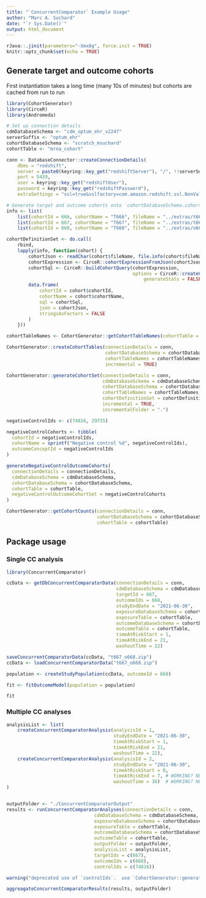 ```yaml
---
title: "`ConcurrentComparator` Example Usage"
author: "Marc A. Suchard"
date: "`r Sys.Date()`"
output: html_document
---
```


```r
rJava::.jinit(parameters="-Xmx8g", force.init = TRUE)
knitr::opts_chunk$set(echo = TRUE)
```

## Generate target and outcome cohorts

First instantiation takes a long time (many 10s of minutes) but cohorts are cached from run to run

```r
library(CohortGenerator)
library(CirceR)
library(Andromeda)

# Set up connection details
cdmDatabaseSchema <- "cdm_optum_ehr_v2247"
serverSuffix <- "optum_ehr"
cohortDatabaseSchema <- "scratch_msuchard"
cohortTable <- "mrna_cohort"

conn <- DatabaseConnector::createConnectionDetails(
    dbms = "redshift",
    server = paste0(keyring::key_get("redshiftServer"), "/", !!serverSuffix),
    port = 5439,
    user = keyring::key_get("redshiftUser"),
    password = keyring::key_get("redshiftPassword"),
    extraSettings = "ssl=true&sslfactory=com.amazon.redshift.ssl.NonValidatingFactory")

# Generate target and outcome cohorts onto `cohortDatabaseSchema.cohortTable`
info <- list(
	list(cohortId = 666, cohortName = "T666", fileName = "../extras/t666.json"),
	list(cohortId = 667, cohortName = "T667", fileName = "../extras/t667.json"),
	list(cohortId = 668, cohortName = "T668", fileName = "../extras/o668.json"))

cohortDefinitionSet <- do.call(
    rbind,
    lapply(info, function(cohort) {
        cohortJson <- readChar(cohort$fileName, file.info(cohort$fileName)$size)
        cohortExpression <- CirceR::cohortExpressionFromJson(cohortJson)
        cohortSql <- CirceR::buildCohortQuery(cohortExpression,
                                              options = CirceR::createGenerateOptions(
                                                  generateStats = FALSE))
        data.frame(
            cohortId = cohort$cohortId,
            cohortName = cohort$cohortName,
            sql = cohortSql,
            json = cohortJson,
            stringsAsFactors = FALSE
        )
    }))

cohortTableNames <- CohortGenerator::getCohortTableNames(cohortTable = cohortTable)

CohortGenerator::createCohortTables(connectionDetails = conn,
                                    cohortDatabaseSchema = cohortDatabaseSchema,
                                    cohortTableNames = cohortTableNames,
                                    incremental = TRUE)

CohortGenerator::generateCohortSet(connectionDetails = conn,
                                   cdmDatabaseSchema = cdmDatabaseSchema,
                                   cohortDatabaseSchema = cohortDatabaseSchema,
                                   cohortTableNames = cohortTableNames,
                                   cohortDefinitionSet = cohortDefinitionSet,
                                   incremental = TRUE,
                                   incrementalFolder = ".")

negativeControlIds <- c(74816, 29735)

negativeControlCohorts <- tibble(
  cohortId = negativeControlIds,
  cohortName = sprintf("Negative control %d", negativeControlIds),
  outcomeConceptId = negativeControlIds
)

generateNegativeControlOutcomeCohorts(
  connectionDetails = connectionDetails,
  cdmDatabaseSchema = cdmDatabaseSchema,
  cohortDatabaseSchema = cohortDatabaseSchema,
  cohortTable = cohortTable,
  negativeControlOutcomeCohortSet = negativeControlCohorts
)

CohortGenerator::getCohortCounts(connectionDetails = conn,
                                 cohortDatabaseSchema = cohortDatabaseSchema,
                                 cohortTable = cohortTable)

```

## Package usage

### Single CC analysis

```r
library(ConcurrentComparator)

ccData <- getDbConcurrentComparatorData(connectionDetails = conn,
                                        cdmDatabaseSchema = cdmDatabaseSchema,
                                        targetId = 667,
                                        outcomeIds = 668,
                                        studyEndDate = "2021-06-30",
                                        exposureDatabaseSchema = cohortDatabaseSchema,
                                        exposureTable = cohortTable,
                                        outcomeDatabaseSchema = cohortDatabaseSchema,
                                        outcomeTable = cohortTable,
                                        timeAtRiskStart = 1,
                                        timeAtRiskEnd = 21,
                                        washoutTime = 22)

saveConcurrentComparatorData(ccData, "t667_o668.zip")
ccData <- loadConcurrentComparatorData("t667_o668.zip")

population <- createStudyPopulation(ccData, outcomeId = 668)

fit <- fitOutcomeModel(population = population)

fit
```

### Multiple CC analyses

```r
analysisList <- list(
    createConcurrentComparatorAnalysis(analysisId = 1,
                                       studyEndDate = "2021-06-30",
                                       timeAtRiskStart = 1,
                                       timeAtRiskEnd = 21,
                                       washoutTime = 22),
    createConcurrentComparatorAnalysis(analysisId = 2,
                                       studyEndDate = "2021-06-30",
                                       timeAtRiskStart = 0,
                                       timeAtRiskEnd = 7, # WORKING? NEED TEST
                                       washoutTime = 36)  # WORKING? NEED TEST
)


outputFolder <- "./ConcurrentComparatorOutput"
results <- runConcurrentComparatorAnalyses(connectionDetails = conn,
                                cdmDatabaseSchema = cdmDatabaseSchema,
                                exposureDatabaseSchema = cohortDatabaseSchema,
                                exposureTable = cohortTable,
                                outcomeDatabaseSchema = cohortDatabaseSchema,
                                outcomeTable = cohortTable,
                                outputFolder = outputFolder,
                                analysisList = analysisList,
                                targetIds = c(667),
                                outcomeIds = c(668),
                                controlIds = c(74816))

warning("deprecated use of `controlIds`.  use `CohortGenerator::generateNegativeControlOutcomeCohorts()`")

aggreagateConcurrentComparatorResults(results, outputFolder)
```

